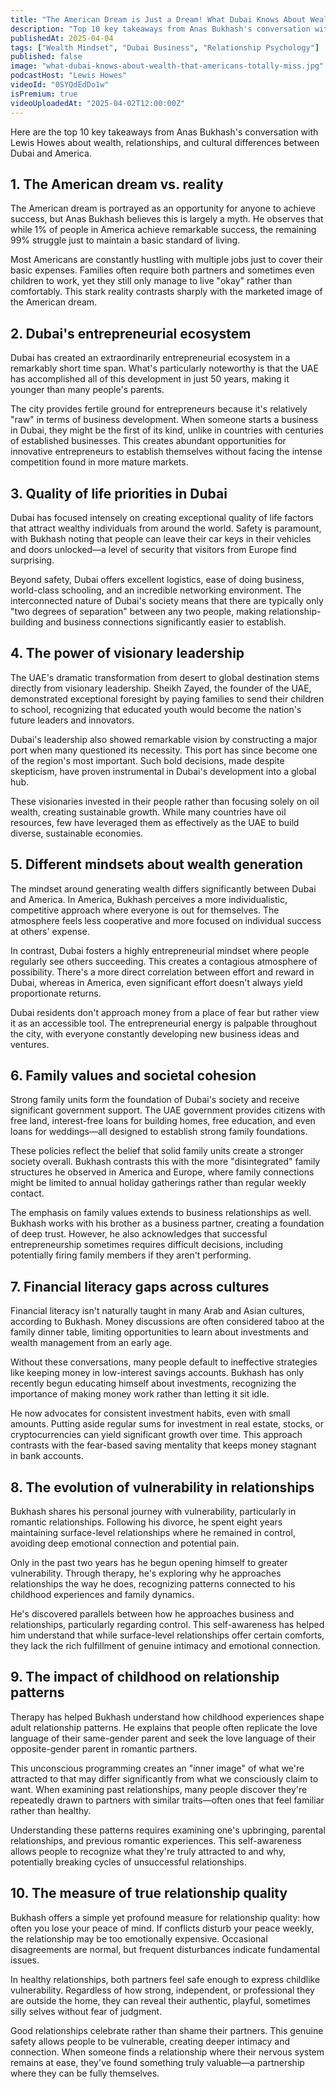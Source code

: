 ```yaml
---
title: "The American Dream is Just a Dream! What Dubai Knows About Wealth That Americans Totally Miss!"
description: "Top 10 key takeaways from Anas Bukhash's conversation with Lewis Howes about wealth, relationships, and cultural differences between Dubai and America."
publishedAt: 2025-04-04
tags: ["Wealth Mindset", "Dubai Business", "Relationship Psychology"]
published: false
image: "what-dubai-knows-about-wealth-that-americans-totally-miss.jpg"
podcastHost: "Lewis Howes"
videoId: "0SYQdEdDo1w"
isPremium: true
videoUploadedAt: "2025-04-02T12:00:00Z"
---
```



<PodcastSummaryPageLayout frontmatter={frontmatter}>

Here are the top 10 key takeaways from Anas Bukhash's conversation with Lewis Howes about wealth, relationships, and cultural differences between Dubai and America.

## 1. The American dream vs. reality

The American dream is portrayed as an opportunity for anyone to achieve success, but Anas Bukhash believes this is largely a myth. He observes that while 1% of people in America achieve remarkable success, the remaining 99% struggle just to maintain a basic standard of living.

Most Americans are constantly hustling with multiple jobs just to cover their basic expenses. Families often require both partners and sometimes even children to work, yet they still only manage to live "okay" rather than comfortably. This stark reality contrasts sharply with the marketed image of the American dream.

## 2. Dubai's entrepreneurial ecosystem

Dubai has created an extraordinarily entrepreneurial ecosystem in a remarkably short time span. What's particularly noteworthy is that the UAE has accomplished all of this development in just 50 years, making it younger than many people's parents.

The city provides fertile ground for entrepreneurs because it's relatively "raw" in terms of business development. When someone starts a business in Dubai, they might be the first of its kind, unlike in countries with centuries of established businesses. This creates abundant opportunities for innovative entrepreneurs to establish themselves without facing the intense competition found in more mature markets.

## 3. Quality of life priorities in Dubai

Dubai has focused intensely on creating exceptional quality of life factors that attract wealthy individuals from around the world. Safety is paramount, with Bukhash noting that people can leave their car keys in their vehicles and doors unlocked—a level of security that visitors from Europe find surprising.

Beyond safety, Dubai offers excellent logistics, ease of doing business, world-class schooling, and an incredible networking environment. The interconnected nature of Dubai's society means that there are typically only "two degrees of separation" between any two people, making relationship-building and business connections significantly easier to establish.

## 4. The power of visionary leadership

The UAE's dramatic transformation from desert to global destination stems directly from visionary leadership. Sheikh Zayed, the founder of the UAE, demonstrated exceptional foresight by paying families to send their children to school, recognizing that educated youth would become the nation's future leaders and innovators.

Dubai's leadership also showed remarkable vision by constructing a major port when many questioned its necessity. This port has since become one of the region's most important. Such bold decisions, made despite skepticism, have proven instrumental in Dubai's development into a global hub.

These visionaries invested in their people rather than focusing solely on oil wealth, creating sustainable growth. While many countries have oil resources, few have leveraged them as effectively as the UAE to build diverse, sustainable economies.

## 5. Different mindsets about wealth generation

The mindset around generating wealth differs significantly between Dubai and America. In America, Bukhash perceives a more individualistic, competitive approach where everyone is out for themselves. The atmosphere feels less cooperative and more focused on individual success at others' expense.

In contrast, Dubai fosters a highly entrepreneurial mindset where people regularly see others succeeding. This creates a contagious atmosphere of possibility. There's a more direct correlation between effort and reward in Dubai, whereas in America, even significant effort doesn't always yield proportionate returns.

Dubai residents don't approach money from a place of fear but rather view it as an accessible tool. The entrepreneurial energy is palpable throughout the city, with everyone constantly developing new business ideas and ventures.

## 6. Family values and societal cohesion

Strong family units form the foundation of Dubai's society and receive significant government support. The UAE government provides citizens with free land, interest-free loans for building homes, free education, and even loans for weddings—all designed to establish strong family foundations.

These policies reflect the belief that solid family units create a stronger society overall. Bukhash contrasts this with the more "disintegrated" family structures he observed in America and Europe, where family connections might be limited to annual holiday gatherings rather than regular weekly contact.

The emphasis on family values extends to business relationships as well. Bukhash works with his brother as a business partner, creating a foundation of deep trust. However, he also acknowledges that successful entrepreneurship sometimes requires difficult decisions, including potentially firing family members if they aren't performing.

## 7. Financial literacy gaps across cultures

Financial literacy isn't naturally taught in many Arab and Asian cultures, according to Bukhash. Money discussions are often considered taboo at the family dinner table, limiting opportunities to learn about investments and wealth management from an early age.

Without these conversations, many people default to ineffective strategies like keeping money in low-interest savings accounts. Bukhash has only recently begun educating himself about investments, recognizing the importance of making money work rather than letting it sit idle.

He now advocates for consistent investment habits, even with small amounts. Putting aside regular sums for investment in real estate, stocks, or cryptocurrencies can yield significant growth over time. This approach contrasts with the fear-based saving mentality that keeps money stagnant in bank accounts.

## 8. The evolution of vulnerability in relationships

Bukhash shares his personal journey with vulnerability, particularly in romantic relationships. Following his divorce, he spent eight years maintaining surface-level relationships where he remained in control, avoiding deep emotional connection and potential pain.

Only in the past two years has he begun opening himself to greater vulnerability. Through therapy, he's exploring why he approaches relationships the way he does, recognizing patterns connected to his childhood experiences and family dynamics.

He's discovered parallels between how he approaches business and relationships, particularly regarding control. This self-awareness has helped him understand that while surface-level relationships offer certain comforts, they lack the rich fulfillment of genuine intimacy and emotional connection.

## 9. The impact of childhood on relationship patterns

Therapy has helped Bukhash understand how childhood experiences shape adult relationship patterns. He explains that people often replicate the love language of their same-gender parent and seek the love language of their opposite-gender parent in romantic partners.

This unconscious programming creates an "inner image" of what we're attracted to that may differ significantly from what we consciously claim to want. When examining past relationships, many people discover they're repeatedly drawn to partners with similar traits—often ones that feel familiar rather than healthy.

Understanding these patterns requires examining one's upbringing, parental relationships, and previous romantic experiences. This self-awareness allows people to recognize what they're truly attracted to and why, potentially breaking cycles of unsuccessful relationships.

## 10. The measure of true relationship quality

Bukhash offers a simple yet profound measure for relationship quality: how often you lose your peace of mind. If conflicts disturb your peace weekly, the relationship may be too emotionally expensive. Occasional disagreements are normal, but frequent disturbances indicate fundamental issues.

In healthy relationships, both partners feel safe enough to express childlike vulnerability. Regardless of how strong, independent, or professional they are outside the home, they can reveal their authentic, playful, sometimes silly selves without fear of judgment.

Good relationships celebrate rather than shame their partners. This genuine safety allows people to be vulnerable, creating deeper intimacy and connection. When someone finds a relationship where their nervous system remains at ease, they've found something truly valuable—a partnership where they can be fully themselves.

</PodcastSummaryPageLayout>
